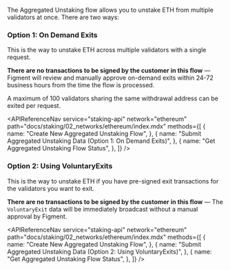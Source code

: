
The Aggregated Unstaking flow allows you to unstake ETH from multiple validators at once. There are two ways:

### Option 1: On Demand Exits

This is the way to unstake ETH across multiple validators with a single request.

**There are no transactions to be signed by the customer in this flow** &mdash; Figment will review and manually approve on-demand exits within 24-72 business hours from the time the flow is processed.

A maximum of 100 validators sharing the same withdrawal address can be exited per request.

<APIReferenceNav
  service="staking-api"
  network="ethereum"
  path="docs/staking/02_networks/ethereum/index.mdx"
  methods={[
    {
      name: "Create New Aggregated Unstaking Flow",
    },
    {
      name: "Submit Aggregated Unstaking Data (Option 1: On Demand Exits)",
    },
    {
      name: "Get Aggregated Unstaking Flow Status",
    },
  ]}
/>

### Option 2: Using VoluntaryExits

This is the way to unstake ETH if you have pre-signed exit transactions for the validators you want to exit.

**There are no transactions to be signed by the customer in this flow** &mdash; The `VoluntaryExit` data will be immediately broadcast without a manual approval by Figment.

<APIReferenceNav
  service="staking-api"
  network="ethereum"
  path="docs/staking/02_networks/ethereum/index.mdx"
  methods={[
    {
      name: "Create New Aggregated Unstaking Flow",
    },
    {
      name: "Submit Aggregated Unstaking Data (Option 2: Using VoluntaryExits)",
    },
    {
      name: "Get Aggregated Unstaking Flow Status",
    },
  ]}
/>
